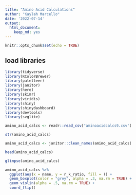 ```yaml
---
title: "Amino Acid Calculations"
author: "Kaylah Marcello"
date: '2022-07-14'
output: 
  html_document: 
    keep_md: yes
---
```


```r
knitr::opts_chunk$set(echo = TRUE)
```

## load libraries
```r
library(tidyverse)
library(RColorBrewer)
library(paletteer)
library(janitor)
library(here)
library(skimr)
library(viridis)
library(shiny)
library(shinydashboard)
library(devtools)
library(svglite)
```

```r
amino_acid_calcs <- readr::read_csv("aminoacidcalcs9.csv")
```
```r
str(amino_acid_calcs)
```
```r
amino_acid_calcs <- janitor::clean_names(amino_acid_calcs)
```

```r
head(amino_acid_calcs)
```

```r
glimpse(amino_acid_calcs)
```

```r
amino_acid_calcs %>% 
  ggplot(aes(x = name, y = r_k_ratio, fill = )) +
  geom_boxplot(color = "grey", alpha = .3, na.rm = TRUE) +
  geom_violin(alpha = .5, na.rm = TRUE) +
  coord_flip()
```

